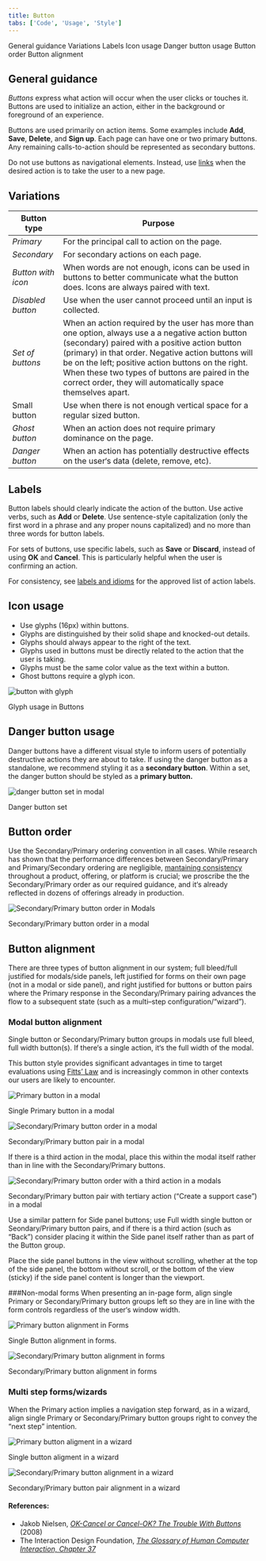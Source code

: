 ```yaml
---
title: Button
tabs: ['Code', 'Usage', 'Style']
---
```


<AnchorLinks>

<AnchorLink>General guidance</AnchorLink>
<AnchorLink>Variations</AnchorLink>
<AnchorLink>Labels</AnchorLink>
<AnchorLink>Icon usage</AnchorLink>
<AnchorLink>Danger button usage</AnchorLink>
<AnchorLink>Button order</AnchorLink>
<AnchorLink>Button alignment</AnchorLink>


</AnchorLinks>

## General guidance

_Buttons_ express what action will occur when the user clicks or touches it. Buttons are used to initialize an action, either in the background or foreground of an experience.

Buttons are used primarily on action items. Some examples include **Add**, **Save**, **Delete**, and **Sign up**. Each page can have one or two primary buttons. Any remaining calls-to-action should be represented as secondary buttons.

Do not use buttons as navigational elements. Instead, use [links](/components/link) when the desired action is to take the user to a new page.

## Variations

| Button type        | Purpose                                                                                                                                                                                                                                                                                                                                                                           |
| ------------------ | --------------------------------------------------------------------------------------------------------------------------------------------------------------------------------------------------------------------------------------------------------------------------------------------------------------------------------------------------------------------------------- |
| _Primary_          | For the principal call to action on the page.                                                                                                                                                                                                                                                                                                                                     |
| _Secondary_        | For secondary actions on each page.                                                                                                                                                                                                                                                                                                                                               |
| _Button with icon_ | When words are not enough, icons can be used in buttons to better communicate what the button does. Icons are always paired with text.                                                                                                                                                                                                                                            |
| _Disabled button_  | Use when the user cannot proceed until an input is collected.                                                                                                                                                                                                                                                                                                                     |
| _Set of buttons_   | When an action required by the user has more than one option, always use a a negative action button (secondary) paired with a positive action button (primary) in that order. Negative action buttons will be on the left; positive action buttons on the right. When these two types of buttons are paired in the correct order, they will automatically space themselves apart. |
| Small button       | Use when there is not enough vertical space for a regular sized button.                                                                                                                                                                                                                                                                                                           |
| _Ghost button_     | When an action does not require primary dominance on the page.                                                                                                                                                                                                                                                                                                                    |
| _Danger button_    | When an action has potentially destructive effects on the user‘s data (delete, remove, etc).                                                                                                                                                                                                                                                                                      |

## Labels

Button labels should clearly indicate the action of the button. Use active verbs, such as **Add** or **Delete**. Use sentence-style capitalization (only the first word in a phrase and any proper nouns capitalized) and no more than three words for button labels.

For sets of buttons, use specific labels, such as **Save** or **Discard**, instead of using **OK** and **Cancel**. This is particularly helpful when the user is confirming an action.

For consistency, see [labels and idioms](/guidelines/content/glossary) for the approved list of action labels.

## Icon usage

- Use glyphs (16px) within buttons.
- Glyphs are distinguished by their solid shape and knocked-out details.
- Glyphs should always appear to the right of the text.
- Glyphs used in buttons must be directly related to the action that the user is taking.
- Glyphs must be the same color value as the text within a button.
- Ghost buttons require a glyph icon.

<Row>
<Column colLg={8}>

![button with glyph](images/button-usage-1.png)

<Caption>Glyph usage in Buttons</Caption>

</Column>
</Row>

## Danger button usage

Danger buttons have a different visual style to inform users of potentially destructive actions they are about to take. If using the danger button as a standalone, we recommend styling it as a **secondary button**. Within a set, the danger button should be styled as a **primary button.**

<Row>
<Column colLg={8}>

![danger button set in modal](images/button-usage-2.png)

<Caption>Danger button set</Caption>

</Column>
</Row>

## Button order

Use the Secondary/Primary ordering convention in all cases. While research has shown that the performance differences between Secondary/Primary and Primary/Secondary ordering are negligible, [mantaining consistency](https://www.nngroup.com/articles/ok-cancel-or-cancel-ok/) throughout a product, offering, or platform is crucial; we proscribe the the Secondary/Primary order as our required guidance, and it‘s already reflected in dozens of offerings already in production. 

<Row>
<Column colLg={8}>

![Secondary/Primary button order in Modals](images/button-usage-4.png)

<Caption>Secondary/Primary button order in a modal</Caption>

</Column>
</Row>

## Button alignment

There are three types of button alignment in our system; full bleed/full justified for modals/side panels, left justified for forms on their own page (not in a modal or side panel), and right justified for buttons or button  pairs where the Primary response in the Secondary/Primary pairing advances the flow to a subsequent state (such as a multi–step configuration/“wizard”).

### Modal button alignment
Single button or Secondary/Primary button groups in modals use full bleed, full width button(s). If there‘s a single action, it‘s the full width of the modal.

This button style provides significant advantages in time to target evaluations using [Fitts’ Law](https://www.interaction-design.org/literature/book/the-glossary-of-human-computer-interaction/fitts-s-law) and is increasingly common in other contexts our users are likely to encounter.

<Row>
<Column colLg={8}>

![Primary button in a modal](images/button-usage-3.png)

<Caption>Single Primary button in a modal</Caption>

</Column>
</Row>

<Row>
<Column colLg={8}>

![Secondary/Primary button order in a modal](images/button-usage-4.png)

<Caption>Secondary/Primary button pair in a modal</Caption>

</Column>
</Row>

If there is a third action in the modal, place this within the modal itself rather than in line with the Secondary/Primary buttons.

<Row>
<Column colLg={8}>

![Secondary/Primary button order with a third action in a modals](images/button-usage-5.png)

<Caption>Secondary/Primary button pair with tertiary action (“Create a support case”) in a modal</Caption>

</Column>
</Row>

Use a similar pattern for Side panel buttons; use Full width single button or Seondary/Primary button pairs, and if there is a third action (such as “Back”) consider placing it within the Side panel itself rather than as part of the Button group.

Place the side panel buttons in the view without scrolling, whether at the top of the side panel, the bottom without scroll, or the bottom of the view (sticky) if the side panel content is longer than the viewport.


###Non-modal forms
When presenting an in-page form, align single Primary or Secondary/Primary button groups left so they are in line with the form controls regardless of the user‘s window width.

<Row>
<Column colLg={8}>

![Primary button alignment in Forms](images/button-usage-6.png)

<Caption>Single Button alignment in forms.</Caption>

</Column>
</Row>

<Row>
<Column colLg={8}>

![Secondary/Primary button alignment in forms](images/button-usage-7.png)

<Caption>Secondary/Primary button alignment in forms</Caption>

</Column>
</Row>

### Multi step forms/wizards
When the Primary action implies a navigation step forward, as in a wizard, align single Primary or Secondary/Primary button groups right to convey the “next step” intention.
 
<Row>
<Column colLg={8}>

![Primary button aligment in a wizard](images/button-usage-8.png)

<Caption>Single button aligment in a wizard</Caption>

</Column>
</Row>

<Row>
<Column colLg={8}>

![Secondary/Primary button alignment in a wizard](images/button-usage-9.png)

<Caption>Secondary/Primary button pair alignment in a wizard</Caption>

</Column>
</Row>


#### References:

- Jakob Nielsen, [_OK-Cancel or Cancel-OK? The Trouble With Buttons_](https://www.nngroup.com/articles/ok-cancel-or-cancel-ok/) (2008)
- The Interaction Design Foundation, [_The Glossary of Human Computer Interaction, Chapter 37_](https://www.interaction-design.org/literature/book/the-glossary-of-human-computer-interaction/fitts-s-law)
